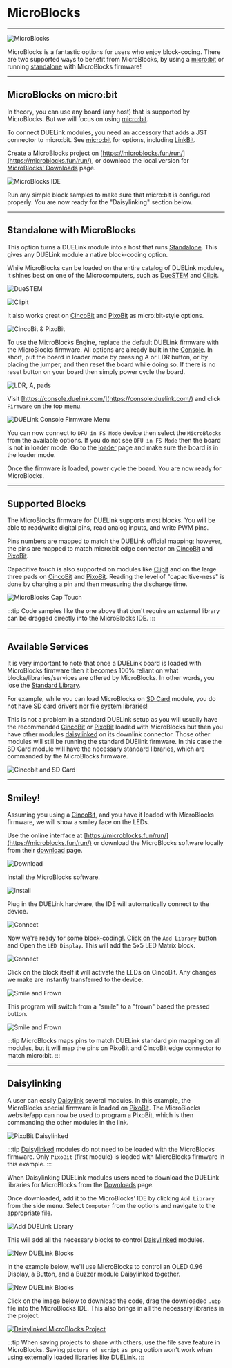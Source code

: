 # MicroBlocks

---

![MicroBlocks](pathname:///img/microblocks.png)

MicroBlocks is a fantastic options for users who enjoy block-coding. There are two supported ways to benefit from MicroBlocks, by using a [micro:bit](../hw/microbit) or running [standalone](./standalone) with MicroBlocks firmware!

---

## MicroBlocks on micro:bit

In theory, you can use any board (any host) that is supported by MicroBlocks. But we will focus on using [micro:bit](../hw/microbit). 

To connect DUELink modules, you need an accessory that adds a JST connector to micro:bit. See [micro:bit](../hw/microbit) for options, including [LinkBit](../catalog/accessory/linkbit). 

Create a MicroBlocks project on [https://microblocks.fun/run/](https://microblocks.fun/run/), or download the local version for [MicroBlocks' Downloads](https://microblocks.fun/download) page.

![MicroBlocks IDE](pathname:///img/microblocks-ide.png)

Run any simple block samples to make sure that micro:bit is configured properly. You are now ready for the "Daisylinking" section below.

---

## Standalone with MicroBlocks 

This option turns a DUELink module into a host that runs [Standalone](../language/standalone). This gives any DUELink module a native block-coding option. 

While MicroBlocks can be loaded on the entire catalog of DUELink modules, it shines best on one of the Microcomputers, such as [DueSTEM](../catalog/microcomputer/duestem) and [Clipit](../catalog/microcomputer/clipit).

![DueSTEM](pathname:///img/catalog/duestem-front.png)

![Clipit](pathname:///img/catalog/clipit-front.png)

It also works great on [CincoBit](../catalog/microcomputer/cincobit) and [PixoBit](../catalog/microcomputer/pixobit) as micro:bit-style options.

![CincoBit & PixoBit](pathname:///img/cincobit-pixobit.png)

To use the MicroBlocks Engine, replace the default DUELink firmware with the MicroBlocks firmware. All options are already built in the [Console](../console). In short, put the board in loader mode by pressing A or LDR button, or by placing the jumper, and then reset the board while doing so. If there is no reset button on your board then simply power cycle the board.

![LDR, A, pads](pathname:///img/ldr-a-pads.png)

Visit [https://console.duelink.com/](https://console.duelink.com/) and click `Firmware` on the top menu.


![DUELink Console Firmware Menu](pathname:///img/due-firmware.png)

You can now connect to `DFU in FS Mode` device then select the `MicroBlocks` from the available options. If you do not see `DFU in FS Mode` then the board is not in loader mode. Go to the [loader](../loader) page and make sure the board is in the loader mode.

Once the firmware is loaded, power cycle the board. You are now ready for MicroBlocks.

---

## Supported Blocks

The MicroBlocks firmware for DUELink supports most blocks. You will be able to read/write digital pins, read analog inputs, and write PWM pins.

Pins numbers are mapped to match the DUELink official mapping; however, the pins are mapped to match micro:bit edge connector on [CincoBit](../catalog/microcomputer/cincobit) and [PixoBit](../catalog/microcomputer/pixobit).

Capacitive touch is also supported on modules like [Clipit](../catalog/microcomputer/clipit) and on the large three pads on [CincoBit](../catalog/microcomputer/cincobit) and [PixoBit](../catalog/microcomputer/pixobit). Reading the level of "capacitive-ness" is done by charging a pin and then measuring the discharge time.

![MicroBlocks Cap Touch](pathname:///img/microblocks-captouch.png)

:::tip
Code samples like the one above that don't require an external library can be dragged directly into the MicroBlocks IDE. 
:::

---

## Available Services

It is very important to note that once a DUELink board is loaded with MicroBlocks firmware then it becomes 100% reliant on what blocks/libraries/services are offered by MicroBlocks. In other words, you lose the [Standard Library](../engine/stdlib).

For example, while you can load MicroBlocks on [SD Card](../catalog/storage/sd-card) module, you do not have SD card drivers nor file system libraries!

This is not a problem in a standard DUELink setup as you will usually have the recommended [CincoBit](../catalog/microcomputer/cincobit) or [PixoBit](../catalog/microcomputer/pixobit) loaded with MicroBlocks but then you have other modules [daisylinked](../engine/daisylink) on its downlink connector. Those other modules will still be running the standard DUElink firmware. In this case the SD Card module will have the necessary standard libraries, which are commanded by the MicroBlocks firmware.

![Cincobit and SD Card](pathname:///img/cincobit-sdcard.png)

---

## Smiley! 

Assuming you using a [CincoBit](../catalog/microcomputer/cincobit), and you have it loaded with MicroBlocks firmware, we will show a smiley face on the LEDs.

Use the online interface at [https://microblocks.fun/run/](https://microblocks.fun/run/) or download the MicroBlocks software locally from their [download](https://microblocks.fun/download) page.

![Download](pathname:///img/microblocks-download.png)

Install the MicroBlocks software.

![Install](pathname:///img/microblocks-install.png)

Plug in the DUELink hardware, the IDE will automatically connect to the device.

![Connect](pathname:///img/microblocks-connect.png)

Now we're ready for some block-coding!. Click on the `Add Library` button and Open the `LED Display`. This will add the 5x5 LED Matrix block.

![Connect](pathname:///img/microblocks-library.png)

Click on the block itself it will activate the LEDs on CincoBit. Any changes we make are instantly transferred to the device.

![Smile and Frown](pathname:///img/microblocks-instant.gif)

This program will switch from a "smile" to a "frown" based the pressed button.

![Smile and Frown](pathname:///img/microblocks-smile-frown.gif)


:::tip
MicroBlocks maps pins to match DUELink standard pin mapping on all modules, but it will map the pins on PixoBit and CincoBit edge connector to match micro:bit.
:::

---

## Daisylinking

A user can easily [Daisylink](../engine/daisylink) several modules. In this example, the MicroBlocks special firmware is loaded on [PixoBit](../catalog/microcomputer/pixobit). The MicroBlocks website/app can now be used to program a PixoBit, which is then commanding the other modules in the link.

![PixoBit Daisylinked](pathname:///img/pixobit-daisylinked.png)

:::tip
[Daisylinked](../engine/daisylink) modules do not need to be loaded with the MicroBlocks firmware. Only `PixoBit` (first module) is loaded with MicroBlocks firmware in this example.
:::

When Daisylinking DUELink modules users need to download the DUELink libraries for MicroBlocks from the [Downloads](../downloads.mdx) page.

Once downloaded, add it to the MicroBlocks' IDE by clicking `Add Library` from the side menu. Select `Computer` from the options and navigate to the appropriate file. 

![Add DUELink Library](pathname:///img/microblocks-add-duelink.png)

This will add all the necessary blocks to control [Daisylinked](../engine/daisylink) modules.

![New DUELink Blocks](pathname:///img/microblocks-duelink-library.png)

In the example below, we'll use MicroBlocks to control an OLED 0.96 Display, a Button, and a Buzzer module Daisylinked together.

![New DUELink Blocks](pathname:///img/cincobit-daisylinked.png)

Click on the image below to download the code, drag the downloaded `.ubp` file into the MicroBlocks IDE. This also brings in all the necessary libraries in the project. 

<a download href="/code/samples/microblocks/microblock_microbit_example_chain.ubp">![Daisylinked MicroBlocks Project](pathname:///img/microblocks-daisylinked.png)</a>

:::tip
When saving projects to share with others, use the file save feature in MicroBlocks. Saving `picture of script` as .png option won't work when using externally loaded libraries like DUELink. 
:::